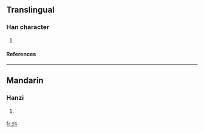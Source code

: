==Translingual==
===Han character===
{{Han char|rn=86|rad=火|as=04|sn=8|four=9480<sub>0</sub>|canj=火卜十 (FYJ)}}
# {{defn|Han|sort=火04}}
====References====
{{Han ref|kx=0667.180|dkj=18916|dj=1076.260|hdz=32194.010|uh=7093|ud=28819|bh=CD53|bd=52563}}

----
==Mandarin==
===Hanzi===
{{cmn-hanzi|pin=[[liào]] (liao4)|wg=liao<sup>4</sup>}}
# {{defn|Mandarin}}

[[fr:炓]]